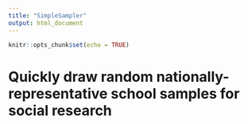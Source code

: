 ```yaml
---
title: "SimpleSampler"
output: html_document
---
```


```r
knitr::opts_chunk$set(echo = TRUE)
```

# Quickly draw random nationally-representative school samples for social research 

